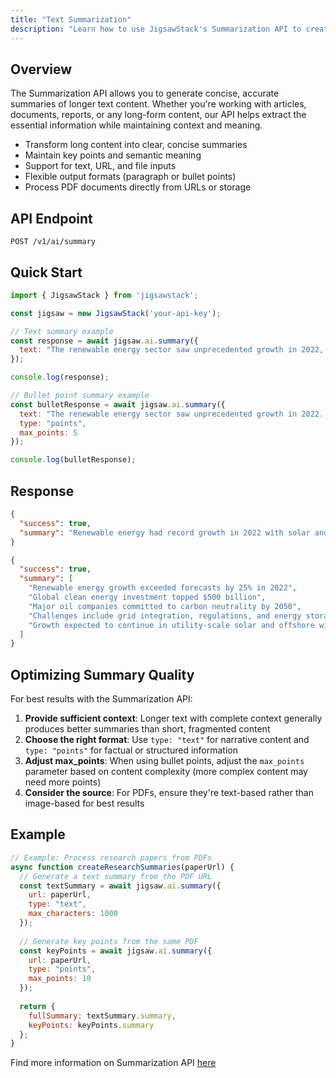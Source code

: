 ```yaml
---
title: "Text Summarization"
description: "Learn how to use JigsawStack's Summarization API to create concise summaries of long-form content"
---
```


## Overview

The Summarization API allows you to generate concise, accurate summaries of longer text content. Whether you're working with articles, documents, reports, or any long-form content, our API helps extract the essential information while maintaining context and meaning.

- Transform long content into clear, concise summaries
- Maintain key points and semantic meaning
- Support for text, URL, and file inputs
- Flexible output formats (paragraph or bullet points)
- Process PDF documents directly from URLs or storage

## API Endpoint

```
POST /v1/ai/summary
```

## Quick Start

```javascript JavaScript
import { JigsawStack } from 'jigsawstack';

const jigsaw = new JigsawStack('your-api-key');

// Text summary example
const response = await jigsaw.ai.summary({
  text: "The renewable energy sector saw unprecedented growth in 2022, with solar and wind installation rates exceeding forecasts by 25%. Despite supply chain challenges related to the pandemic, global clean energy investment topped $500 billion for the first time. Notably, several major oil companies increased their renewable investments, with commitments to achieve carbon neutrality by 2050. However, challenges remain, including grid integration issues, regulatory hurdles in developing markets, and the need for advanced energy storage solutions. Experts project continued acceleration through 2023, particularly in utility-scale solar and offshore wind development."
});

console.log(response);

// Bullet point summary example
const bulletResponse = await jigsaw.ai.summary({
  text: "The renewable energy sector saw unprecedented growth in 2022...",
  type: "points",
  max_points: 5
});

console.log(bulletResponse);
```

## Response

```json Text Summary Response
{
  "success": true,
  "summary": "Renewable energy had record growth in 2022 with solar and wind exceeding forecasts, despite pandemic-related supply chain issues. Global clean energy investment surpassed $500 billion for the first time, with major oil companies investing in renewables to reach carbon neutrality by 2050. Challenges include grid integration, regulatory barriers, and energy storage needs. Growth is expected to continue in 2023, especially in utility-scale solar and offshore wind."
}
```

```json Bullet Points Response
{
  "success": true,
  "summary": [
    "Renewable energy growth exceeded forecasts by 25% in 2022",
    "Global clean energy investment topped $500 billion",
    "Major oil companies committed to carbon neutrality by 2050",
    "Challenges include grid integration, regulations, and energy storage",
    "Growth expected to continue in utility-scale solar and offshore wind"
  ]
}
```

## Optimizing Summary Quality

For best results with the Summarization API:

1. **Provide sufficient context**: Longer text with complete context generally produces better summaries than short, fragmented content
2. **Choose the right format**: Use `type: "text"` for narrative content and `type: "points"` for factual or structured information
3. **Adjust max_points**: When using bullet points, adjust the `max_points` parameter based on content complexity (more complex content may need more points)
4. **Consider the source**: For PDFs, ensure they're text-based rather than image-based for best results

## Example

```javascript Research Paper Assistant
// Example: Process research papers from PDFs
async function createResearchSummaries(paperUrl) {
  // Generate a text summary from the PDF URL
  const textSummary = await jigsaw.ai.summary({
    url: paperUrl,
    type: "text",
    max_characters: 1000
  });
  
  // Generate key points from the same PDF
  const keyPoints = await jigsaw.ai.summary({
    url: paperUrl,
    type: "points",
    max_points: 10
  });
  
  return {
    fullSummary: textSummary.summary,
    keyPoints: keyPoints.summary
  };
}
```

<Note>Find more information on Summarization API [here](/docs/api-reference/ai/summary)</Note>